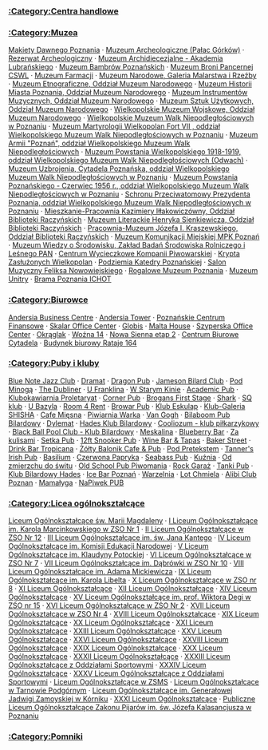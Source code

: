 === [[:Category:Centra handlowe]] ===
[[]]

=== [[:Category:Muzea]] ===
[[Makiety Dawnego Poznania]] &middot;
[[Muzeum Archeologiczne (Pałac Górków)]] &middot;
[[Rezerwat Archeologiczny]] &middot;
[[Muzeum Archidiecezjalne - Akademia Lubrańskiego]] &middot;
[[Muzeum Bambrów Poznańskich]] &middot;
[[Muzeum Broni Pancernej CSWL]] &middot;
[[Muzeum Farmacji]] &middot;
[[Muzeum Narodowe, Galeria Malarstwa i Rzeźby]] &middot;
[[Muzeum Etnograficzne, Oddział Muzeum Narodowego]] &middot;
[[Muzeum Historii Miasta Poznania, Oddział Muzeum Narodowego]] &middot;
[[Muzeum Instrumentów Muzycznych, Oddział Muzeum Narodowego]] &middot;
[[Muzeum Sztuk Użytkowych, Oddział Muzeum Narodowego]] &middot;
[[Wielkopolskie Muzeum Wojskowe, Oddział Muzeum Narodowego]] &middot;
[[Wielkopolskie Muzeum Walk Niepodległościowych w Poznaniu]] &middot;
[[Muzeum Martyrologii Wielkopolan Fort VII , oddział Wielkopolskiego Muzeum Walk Niepodległościowych w Poznaniu]] &middot;
[[Muzeum Armii "Poznań", oddział Wielkopolskiego Muzeum Walk Niepodległościowych]] &middot;
[[Muzeum Powstania Wielkopolskiego 1918-1919, oddział Wielkopolskiego Muzeum Walk Niepodległościowych (Odwach)]] &middot;
[[Muzeum Uzbrojenia, Cytadela Poznańska, oddział Wielkopolskiego Muzeum Walk Niepodległościowych w Poznaniu]] &middot;
[[Muzeum Powstania Poznańskiego - Czerwiec 1956 r., oddział Wielkopolskiego Muzeum Walk Niepodległościowych w Poznaniu]] &middot;
[[Schronu Przeciwatomowy Prezydenta Poznania, oddział Wielkopolskiego Muzeum Walk Niepodległościowych w Poznaniu]] &middot;
[[Mieszkanie-Pracownia Kazimiery Iłłakowiczówny, Oddział Biblioteki Raczyńskich]] &middot;
[[Muzeum Literackie Henryka Sienkiewicza, Oddział Biblioteki Raczyńskich]] &middot;
[[Pracownia-Muzeum Józefa I. Kraszewskiego, Oddział Biblioteki Raczyńskich]] &middot;
[[Muzeum Komunikacji Miejskiej MPK Poznań]] &middot;
[[Muzeum Wiedzy o Środowisku, Zakład Badań Środowiska Rolniczego i Leśnego PAN]] &middot;
[[Centrum Wycieczkowe Kompanii Piwowarskiej]] &middot;
[[Krypta Zasłużonych Wielkopolan]] &middot;
[[Podziemia Katedry Poznańskiej]] &middot;
[[Salon Muzyczny Feliksa Nowowiejskiego]] &middot;
[[Rogalowe Muzeum Poznania]] &middot;
[[Muzeum Unitry]] &middot;
[[Brama Poznania ICHOT]]

=== [[:Category:Biurowce]] ===
[[Andersia Business Centre]] &middot;
[[Andersia Tower]] &middot;
[[Poznańskie Centrum Finansowe]] &middot;
[[Skalar Office Center]] &middot;
[[Globis]] &middot;
[[Malta House]] &middot;
[[Szyperska Office Center]] &middot;
[[Okrąglak]] &middot;
[[Woźna 14]] &middot;
[[Nowa Sienna etap 2]] &middot;
[[Centrum Biurowe Cytadela]] &middot;
[[Budynek biurowy Rataje 164]]

=== [[:Category:Puby i kluby]] ===
[[Blue Note Jazz Club]] &middot;
[[Dramat]] &middot;
[[Dragon Pub]] &middot;
[[Jameson Bilard Club]] &middot;
[[Pod Minogą]] &middot;
[[The Dubliner]] &middot;
[[U Franklina]] &middot;
[[W Starym Kinie]] &middot;
[[Academic Pub]] &middot;
[[Klubokawiarnia Proletaryat]] &middot;
[[Corner Pub]] &middot;
[[Brogans First Stage]] &middot;
[[Shark]] &middot;
[[SQ klub]] &middot;
[[U Bazyla]] &middot;
[[Room 4 Rent]] &middot;
[[Browar Pub]] &middot;
[[Klub Eskulap]] &middot;
[[Klub-Galeria SHISHA]] &middot;
[[Cafe Mięsna]] &middot;
[[Piwiarnia Warka]] &middot;
[[Van Gogh]] &middot;
[[Bilaboom Pub Bilardowy]] &middot;
[[Dylemat]] &middot;
[[Hades Klub Bilardowy]] &middot;
[[Cooliozum - klub piłkarzykowy]] &middot;
[[Black Ball Pool Club - Klub Bilardowy]] &middot;
[[Meskalina]] &middot;
[[Blueberry Bar]] &middot;
[[Za kulisami]] &middot;
[[Setka Pub]] &middot;
[[12ft Snooker Pub]] &middot;
[[Wine Bar & Tapas]] &middot;
[[Baker Street]] &middot;
[[Drink Bar Tropicana]] &middot;
[[Żółty Balonik Cafe & Pub]] &middot;
[[Pod Pretekstem]] &middot;
[[Tanner's Irish Pub]] &middot;
[[Basilium]] &middot;
[[Czerwona Papryka]] &middot;
[[Seabass Pub]] &middot;
[[Kuźnia]] &middot;
[[Od zmierzchu do świtu]] &middot;
[[Old School Pub Piwomania]] &middot;
[[Rock Garaż]] &middot;
[[Tanki Pub]] &middot;
[[Klub Bilardowy Hades]] &middot;
[[Ice Bar Poznań]] &middot;
[[Warzelnia]] &middot;
[[Lot Chmiela]] &middot;
[[Alibi Club Poznan]] &middot;
[[Mamałyga]] &middot;
[[NaPiwek PUB]]

=== [[:Category:Licea ogólnokształcące]] ===
[[Liceum Ogólnokształcące św. Marii Magdaleny]] &middot;
[[I Liceum Ogólnokształcące im. Karola Marcinkowskiego w ZSO Nr 1]] &middot;
[[II Liceum Ogólnokształcące w ZSO Nr 12]] &middot;
[[III Liceum Ogólnokształcące im. św. Jana Kantego]] &middot;
[[IV Liceum Ogólnokształcące im. Komisji Edukacji Narodowej]] &middot;
[[V Liceum Ogólnokształcące im. Klaudyny Potockiej]] &middot;
[[VI Liceum Ogólnokształcące w ZSO Nr 7]] &middot;
[[VII Liceum Ogólnokształcące im. Dąbrówki w ZSO Nr 10]] &middot;
[[VIII Liceum Ogólnokształcące im. Adama Mickiewicza]] &middot;
[[IX Liceum Ogólnokształcące im. Karola Libelta]] &middot;
[[X Liceum Ogólnokształcące w ZSO nr 8]] &middot;
[[XI Liceum Ogólnokształcące]] &middot;
[[XII Liceum Ogólnokształcące]] &middot;
[[XIV Liceum Ogólnokształcące]] &middot;
[[XV Liceum Ogólnokształcące im. prof. Wiktora Degi w ZSO nr 15]] &middot;
[[XVI Liceum Ogólnokształcące w ZSO Nr 2]] &middot;
[[XVII Liceum Ogólnokształcące w ZSO Nr 4]] &middot;
[[XVIII Liceum Ogólnokształcące]] &middot;
[[XIX Liceum Ogólnokształcące]] &middot;
[[XX Liceum Ogólnokształcące]] &middot;
[[XXI Liceum Ogólnokształcące]] &middot;
[[XXIII Liceum Ogólnokształcące]] &middot;
[[XXV Liceum Ogólnokształcące]] &middot;
[[XXVI Liceum Ogólnokształcące]] &middot;
[[XXVIII Liceum Ogólnokształcące]] &middot;
[[XXIX Liceum Ogólnokształcące]] &middot;
[[XXX Liceum Ogólnokształcące]] &middot;
[[XXXII Liceum Ogólnokształcące]] &middot;
[[XXXIII Liceum Ogólnokształcące z Oddziałami Sportowymi]] &middot;
[[XXXIV Liceum Ogólnokształcące]] &middot;
[[XXXV Liceum Ogólnokształcące z Oddziałami Sportowymi]] &middot;
[[Liceum Ogólnokształcące w ZSMS]] &middot;
[[Liceum Ogólnokształcące w Tarnowie Podgórnym]] &middot;
[[Liceum Ogólnokształcące im. Generałowej Jadwigi Zamoyskiej w Kórniku]] &middot;
[[XXXI Liceum Ogólnokształcące]] &middot;
[[Publiczne Liceum Ogólnokształcące Zakonu Pijarów im. św. Józefa Kalasancjusza w Poznaniu]]

=== [[:Category:Pomniki]] ===
[[]]

